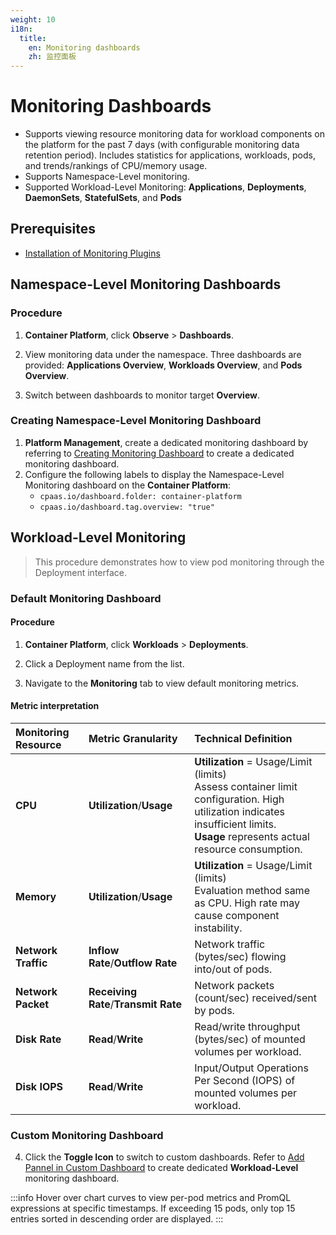 ```yaml
---
weight: 10
i18n:
  title:
    en: Monitoring dashboards
    zh: 监控面板
---
```


# Monitoring Dashboards

- Supports viewing resource monitoring data for workload components on the platform for the past 7 days (with configurable monitoring data retention period). Includes statistics for applications, workloads, pods, and trends/rankings of CPU/memory usage. 
- Supports Namespace-Level monitoring.
- Supported Workload-Level Monitoring: **Applications**, **Deployments**, **DaemonSets**, **StatefulSets**, and **Pods**

## Prerequisites
- [Installation of Monitoring Plugins](../../observability/monitor/install_monitor.mdx)

## Namespace-Level Monitoring Dashboards

### Procedure

1. **Container Platform**, click **Observe** > **Dashboards**.

2. View monitoring data under the namespace. Three dashboards are provided: **Applications Overview**, **Workloads Overview**, and **Pods Overview**.

3. Switch between dashboards to monitor target **Overview**. 

### Creating Namespace-Level Monitoring Dashboard

1. **Platform Management**, create a dedicated monitoring dashboard by referring to [Creating Monitoring Dashboard](../../observability/monitor/functions/manage_dashboard.mdx#｛#create_dashboard｝) to create a dedicated monitoring dashboard.
2. Configure the following labels to display the Namespace-Level Monitoring dashboard on the **Container Platform**:
   - `cpaas.io/dashboard.folder: container-platform`
   - `cpaas.io/dashboard.tag.overview: "true"`

## Workload-Level Monitoring 
> This procedure demonstrates how to view pod monitoring through the Deployment interface.

### Default Monitoring Dashboard
#### Procedure

1. **Container Platform**, click **Workloads** > **Deployments**.

2. Click a Deployment name from the list.

3. Navigate to the **Monitoring** tab to view default monitoring metrics.

#### Metric interpretation

| **Monitoring Resource** | **Metric Granularity** | **Technical Definition** |
| :---------------------- | :-------------------- | :------------------------- |
| **CPU**             | **Utilization**/**Usage** | **Utilization** = Usage/Limit (limits)<br/>Assess container limit configuration. High utilization indicates insufficient limits.<br/>**Usage** represents actual resource consumption.|
| **Memory**          | **Utilization**/**Usage** | **Utilization** = Usage/Limit (limits)<br />Evaluation method same as CPU. High rate may cause component instability.|
| **Network Traffic** | **Inflow Rate**/**Outflow Rate** | Network traffic (bytes/sec) flowing into/out of pods.   |
| **Network Packet** | **Receiving Rate**/**Transmit Rate** | Network packets (count/sec) received/sent by pods.   |
| **Disk Rate**      | **Read**/**Write** | Read/write throughput (bytes/sec) of mounted volumes per workload.          |
| **Disk IOPS**      | **Read**/**Write** | Input/Output Operations Per Second (IOPS) of mounted volumes per workload.  |

### Custom Monitoring Dashboard
4. Click the **Toggle Icon** to switch to custom dashboards. Refer to [Add Pannel in Custom Dashboard](../../observability/monitor/functions/manage_dashboard.mdx) to create dedicated **Workload-Level** monitoring dashboard.

:::info
Hover over chart curves to view per-pod metrics and PromQL expressions at specific timestamps. If exceeding 15 pods, only top 15 entries sorted in descending order are displayed. 
:::